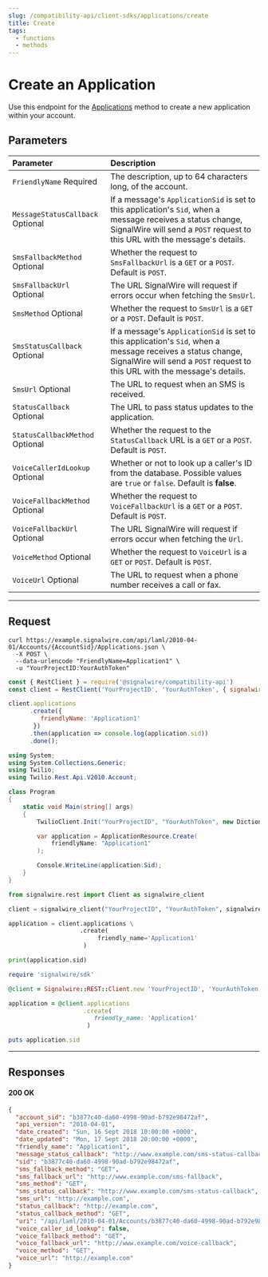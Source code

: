 ```yaml
---
slug: /compatibility-api/client-sdks/applications/create
title: Create
tags:
  - functions
  - methods
---
```


# Create an Application

Use this endpoint for the [Applications](./index.mdx) method to create a new application within your account.

## Parameters

| Parameter                                                          | Description                                                                                                                                                                                |
| :----------------------------------------------------------------- | :----------------------------------------------------------------------------------------------------------------------------------------------------------------------------------------- |
| `FriendlyName` <span className="required-arg">Required</span>          | The description, up to 64 characters long, of the account.                                                                                                                                 |
| `MessageStatusCallback` <span className="optional-arg">Optional</span> | If a message's `ApplicationSid` is set to this application's `Sid`, when a message receives a status change, SignalWire will send a `POST` request to this URL with the message's details. |
| `SmsFallbackMethod` <span className="optional-arg">Optional</span>     | Whether the request to `SmsFallbackUrl` is a `GET` or a `POST`. Default is `POST`.                                                                                                         |
| `SmsFallbackUrl` <span className="optional-arg">Optional</span>        | The URL SignalWire will request if errors occur when fetching the `SmsUrl`.                                                                                                                |
| `SmsMethod` <span className="optional-arg">Optional</span>             | Whether the request to `SmsUrl` is a `GET` or a `POST`. Default is `POST`.                                                                                                                 |
| `SmsStatusCallback` <span className="optional-arg">Optional</span>     | If a message's `ApplicationSid` is set to this application's `Sid`, when a message receives a status change, SignalWire will send a `POST` request to this URL with the message's details. |
| `SmsUrl` <span className="optional-arg">Optional</span>                | The URL to request when an SMS is received.                                                                                                                                                |
| `StatusCallback` <span className="optional-arg">Optional</span>        | The URL to pass status updates to the application.                                                                                                                                         |
| `StatusCallbackMethod` <span className="optional-arg">Optional</span>  | Whether the request to the `StatusCallback` URL is a `GET` or a `POST`. Default is `POST`.                                                                                                 |
| `VoiceCallerIdLookup` <span className="optional-arg">Optional</span>   | Whether or not to look up a caller's ID from the database. Possible values are `true` or `false`. Default is **false**.                                                                    |
| `VoiceFallbackMethod` <span className="optional-arg">Optional</span>   | Whether the request to `VoiceFallbackUrl` is a `GET` or a `POST`. Default is `POST`.                                                                                                       |
| `VoiceFallbackUrl` <span className="optional-arg">Optional</span>      | The URL SignalWire will request if errors occur when fetching the `Url`.                                                                                                                   |
| `VoiceMethod` <span className="optional-arg">Optional</span>           | Whether the request to `VoiceUrl` is a `GET` or `POST`. Default is `POST`.                                                                                                                 |
| `VoiceUrl` <span className="optional-arg">Optional</span>              | The URL to request when a phone number receives a call or fax.                                                                                                                             |

---

## Request

<Tabs groupId="compatibility-sdks">

<TabItem value="shell" label="cURL">

```shell
curl https://example.signalwire.com/api/laml/2010-04-01/Accounts/{AccountSid}/Applications.json \
  -X POST \
  --data-urlencode "FriendlyName=Application1" \
  -u "YourProjectID:YourAuthToken"
```

</TabItem>

<TabItem value="node" label="Node.js">

```javascript
const { RestClient } = require('@signalwire/compatibility-api')
const client = RestClient('YourProjectID', 'YourAuthToken', { signalwireSpaceUrl: 'example.signalwire.com' })

client.applications
      .create({
         friendlyName: 'Application1'
       })
      .then(application => console.log(application.sid))
      .done();
```

</TabItem>

<TabItem value="csharp" label="C#">

```csharp
using System;
using System.Collections.Generic;
using Twilio;
using Twilio.Rest.Api.V2010.Account;

class Program
{
    static void Main(string[] args)
    {
        TwilioClient.Init("YourProjectID", "YourAuthToken", new Dictionary<string, object> { ["signalwireSpaceUrl"] = "{SPACE}.signalwire.com" });

        var application = ApplicationResource.Create(
            friendlyName: "Application1"
        );

        Console.WriteLine(application.Sid);
    }
}
```

</TabItem>

<TabItem value="python" label="Python">

```python
from signalwire.rest import Client as signalwire_client

client = signalwire_client("YourProjectID", "YourAuthToken", signalwire_space_url = 'example.signalwire.com')

application = client.applications \
                    .create(
                         friendly_name='Application1'
                     )

print(application.sid)
```

</TabItem>

<TabItem value="ruby" label="Ruby">

```ruby
require 'signalwire/sdk'

@client = Signalwire::REST::Client.new 'YourProjectID', 'YourAuthToken', signalwire_space_url: "example.signalwire.com"

application = @client.applications
                     .create(
                        friendly_name: 'Application1'
                      )

puts application.sid
```

</TabItem>

</Tabs>

---

## Responses

<h4><span class="badge badge--success">200</span> OK</h4>

```json
{
  "account_sid": "b3877c40-da60-4998-90ad-b792e98472af",
  "api_version": "2010-04-01",
  "date_created": "Sun, 16 Sept 2018 10:00:00 +0000",
  "date_updated": "Mon, 17 Sept 2018 20:00:00 +0000",
  "friendly_name": "Application1",
  "message_status_callback": "http://www.example.com/sms-status-callback",
  "sid": "b3877c40-da60-4998-90ad-b792e98472af",
  "sms_fallback_method": "GET",
  "sms_fallback_url": "http://www.example.com/sms-fallback",
  "sms_method": "GET",
  "sms_status_callback": "http://www.example.com/sms-status-callback",
  "sms_url": "http://example.com",
  "status_callback": "http://example.com",
  "status_callback_method": "GET",
  "uri": "/api/laml/2010-04-01/Accounts/b3877c40-da60-4998-90ad-b792e98472af/Applications/b3877c40-da60-4998-90ad-b792e98472af.json",
  "voice_caller_id_lookup": false,
  "voice_fallback_method": "GET",
  "voice_fallback_url": "http://www.example.com/voice-callback",
  "voice_method": "GET",
  "voice_url": "http://example.com"
}
```
